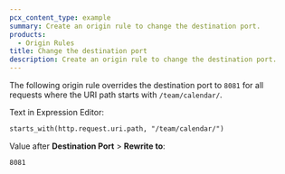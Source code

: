 ```yaml
---
pcx_content_type: example
summary: Create an origin rule to change the destination port.
products:
  - Origin Rules
title: Change the destination port
description: Create an origin rule to change the destination port.
---
```



The following origin rule overrides the destination port to `8081` for all requests where the URI path starts with `/team/calendar/`.

<Tabs syncKey="dashPlusAPI">
<TabItem label="Dashboard" no-code="true">

<Example>

Text in Expression Editor:

```txt
starts_with(http.request.uri.path, "/team/calendar/")
```

Value after **Destination Port** > **Rewrite to**:

```txt
8081
```

</Example>

</TabItem>
<TabItem label="API" no-code="true">

<Render file="origin-rules-api-change-port" />

</TabItem>
</Tabs>
